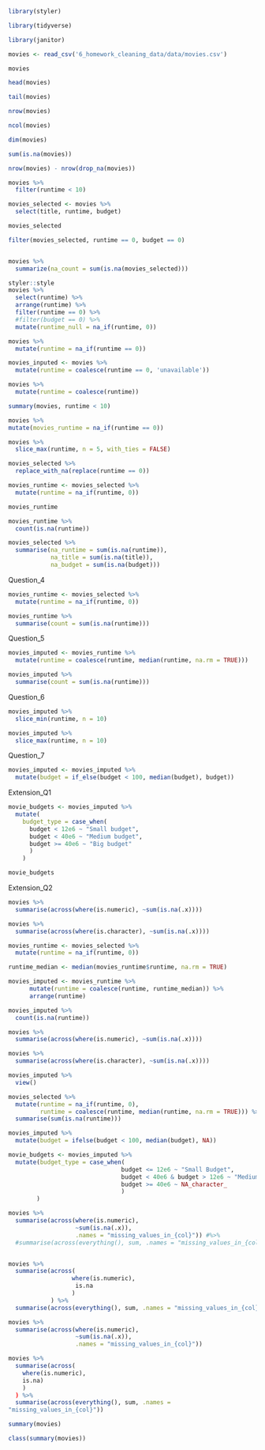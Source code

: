 ```r
library(styler)
```

```r
library(tidyverse)
```
```r
library(janitor)
```

```r
movies <- read_csv('6_homework_cleaning_data/data/movies.csv')

movies

```

```r
head(movies)

tail(movies)

nrow(movies)

ncol(movies)

dim(movies)

sum(is.na(movies))

nrow(movies) - nrow(drop_na(movies))
```

```r
movies %>% 
  filter(runtime < 10)
```

```r
movies_selected <- movies %>% 
  select(title, runtime, budget)

movies_selected

```

```r
filter(movies_selected, runtime == 0, budget == 0)

```
```r

```


```r
movies %>% 
  summarize(na_count = sum(is.na(movies_selected)))
```

```r
styler::style
movies %>%
  select(runtime) %>% 
  arrange(runtime) %>% 
  filter(runtime == 0) %>% 
  #filter(budget == 0) %>% 
  mutate(runtime_null = na_if(runtime, 0)) 

```

```r
movies %>% 
  mutate(runtime = na_if(runtime == 0))
```

```r
movies_inputed <- movies %>% 
  mutate(runtime = coalesce(runtime == 0, 'unavailable'))
```

```r
movies %>%
  mutate(runtime = coalesce(runtime))
```

```r
summary(movies, runtime < 10)
```

```r
movies %>% 
mutate(movies_runtime = na_if(runtime == 0))
```

```r
movies %>% 
  slice_max(runtime, n = 5, with_ties = FALSE)
```

```r
movies_selected %>% 
  replace_with_na(replace(runtime == 0))
```

```r
movies_runtime <- movies_selected %>% 
  mutate(runtime = na_if(runtime, 0))

movies_runtime

movies_runtime %>% 
  count(is.na(runtime))
```

```r
movies_selected %>% 
  summarise(na_runtime = sum(is.na(runtime)),
            na_title = sum(is.na(title)),
            na_budget = sum(is.na(budget)))
```
Question_4
```r
movies_runtime <- movies_selected %>%
  mutate(runtime = na_if(runtime, 0))

movies_runtime %>% 
  summarise(count = sum(is.na(runtime)))
```
Question_5
```r
movies_imputed <- movies_runtime %>%  
  mutate(runtime = coalesce(runtime, median(runtime, na.rm = TRUE)))

movies_imputed %>% 
  summarise(count = sum(is.na(runtime)))
```
Question_6
```r
movies_imputed %>% 
  slice_min(runtime, n = 10)

movies_imputed %>% 
  slice_max(runtime, n = 10)
```
Question_7
```r
movies_imputed <- movies_imputed %>% 
  mutate(budget = if_else(budget < 100, median(budget), budget))
```
Extension_Q1
```r
movie_budgets <- movies_imputed %>%
  mutate(
    budget_type = case_when(
      budget < 12e6 ~ "Small budget",
      budget < 40e6 ~ "Medium budget",
      budget >= 40e6 ~ "Big budget"
      )
    )

movie_budgets
```
Extension_Q2
```r
movies %>%
  summarise(across(where(is.numeric), ~sum(is.na(.x))))

movies %>%
  summarise(across(where(is.character), ~sum(is.na(.x))))
```

```r
movies_runtime <- movies_selected %>% 
  mutate(runtime = na_if(runtime, 0))

runtime_median <- median(movies_runtime$runtime, na.rm = TRUE)

movies_imputed <- movies_runtime %>% 
      mutate(runtime = coalesce(runtime, runtime_median)) %>% 
      arrange(runtime)

movies_imputed %>% 
  count(is.na(runtime))
```

```r
movies %>%
  summarise(across(where(is.numeric), ~sum(is.na(.x))))

movies %>%
  summarise(across(where(is.character), ~sum(is.na(.x))))
```

```r
movies_imputed %>% 
  view()
```

```r
movies_selected %>% 
  mutate(runtime = na_if(runtime, 0), 
         runtime = coalesce(runtime, median(runtime, na.rm = TRUE))) %>% 
  summarise(sum(is.na(runtime)))
```

```r
movies_imputed %>% 
  mutate(budget = ifelse(budget < 100, median(budget), NA))

```

```r
movie_budgets <- movies_imputed %>% 
  mutate(budget_type = case_when(
                                budget <= 12e6 ~ "Small Budget",
                                budget < 40e6 & budget > 12e6 ~ "Medium Budget",
                                budget >= 40e6 ~ NA_character_
                                )
        )
```

```r
movies %>% 
  summarise(across(where(is.numeric),
                   ~sum(is.na(.x)),
                   .names = "missing_values_in_{col}")) #%>%
  #summarise(across(everything(), sum, .names = "missing_values_in_{col}"))


movies %>% 
  summarise(across(
                  where(is.numeric),
                   is.na
                  )
            ) %>%
  summarise(across(everything(), sum, .names = "missing_values_in_{col}"))
```

```r
movies %>% 
  summarise(across(where(is.numeric),
                   ~sum(is.na(.x)),
                   .names = "missing_values_in_{col}"))

movies %>% 
  summarise(across(
    where(is.numeric),
    is.na)
    )
  ) %>%
  summarise(across(everything(), sum, .names = 
"missing_values_in_{col}"))
```

```r
summary(movies)
```

```r
class(summary(movies))
```

